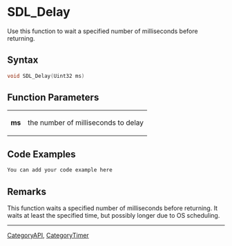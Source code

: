 
= SDL_Delay =
Use this function to wait a specified number of milliseconds before returning.


== Syntax ==
<syntaxhighlight lang='c++'>
void SDL_Delay(Uint32 ms)
</syntaxhighlight>

== Function Parameters ==
{|
|'''ms'''
|the number of milliseconds to delay
|}

== Code Examples ==
<syntaxhighlight lang='c++'>
You can add your code example here
</syntaxhighlight>

== Remarks ==

This function waits a specified number of milliseconds before returning. It waits at least the specified time, but possibly longer due to OS scheduling.

----
[[CategoryAPI]], [[CategoryTimer]]
